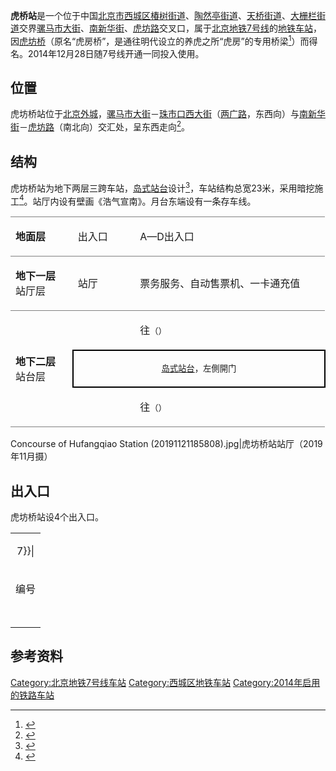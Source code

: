 {{NoteTA
|G1=Railway}}
{{Infobox station
|name = 虎坊桥
|eng_name = Hufangqiao
|livery = 
|linecolour = {{北京地铁颜色|7}}
|image = Platform of Hufangqiao Station (20211007131555).jpg
|caption = 虎坊桥站站台
|former = 
|country = {{PRC}}
|borough = [[北京市|北京市]][[西城区|西城区]][[椿树街道|椿树街道]]、[[陶然亭街道|陶然亭街道]]、[[天桥街道_(北京市)|天桥街道]]、[[大栅栏街道|大栅栏街道]]交界
|address = [[骡马市大街|骡马市大街]]、[[南新华街|南新华街]]、[[虎坊路|虎坊路]]交叉口
|coordinates = {{Coord|39.889487|116.384687|type:railwaystation_region:CN-11_source:GoogleMaps|display=inline,title}}
|elevation = 
|operator = [[北京市地铁运营有限公司|北京市地铁运营有限公司]]
|lines = {{北京地铁线路名|7|SL}}
|distance = 
|platform = 1座[[岛式站台|岛式站台]]
|tracks = 2条
|connections = 公交站：虎坊桥路口西、虎坊桥路口东、<br />虎坊桥路口南
|structure = 地下车站
|hall = 整体式站厅
|depth = 
|levels = 
|interchange = 
|exits = 3個
|elevator = 
|escalator = 
|architect = 
|architectural_style = 
|colour = [[卡其色|卡其色]]
|type = 
|status = 运营中
|code = 
|zone = 
|classification = 
|website = 
|built = 
|opened = 2014年12月28日
|pass_year = 
|passengers = 
|trains = 
|station_hours = 
|hours = 
|first = {{北京地铁线路名|7|S}}
:往{{北京地铁起讫站|7|L}}：05:42
:往{{北京地铁起讫站|7|R}}：05:41
|last = {{北京地铁线路名|7|S}}
:往{{北京地铁起讫站|7|L}}：23:26
:往{{北京地铁起讫站|7|R}}：23:11
:往{{站|高楼金}}：23:26
|adjacent = {{Adjacent stations|system=北京地铁|line=7|left=菜市口|right=珠市口|note-left=0.885km|note-mid=距离[[北京西站|北京西站]]5.802km|note-right=1.205km}}
|route_map = {{Routemap|inline=yes|map=
utSTRf\utSTRg~~ ~~{{rmr|Licon=U|{{stl|北京地铁|菜市口}}}}
utSTR+BSl\utSTR+BSr
utSTR+BSl\utSTR+BSr
\utABZg2\utABZg2!~utSTRc3\utSTRc3
\utSTR+tc1\utABZg+4!~utSTRc1\utSTR+4
\utSTR\utSTR\utSTR
\utSTR\utABZg2\utSTR+tc3
\utSTR\utENDEe!~utSTRc1\utABZg+4
\utSTR\utSTRc2\utSTR3
\utSTR\utSTR+1\utSTRc4
utSTRf\utSTRg~~ ~~{{rmr|Licon=D|{{stl|北京地铁|珠市口}}}}
}}
}}
'''虎{{zy|坊|fáng}}桥站'''是一个位于中国[[北京市|北京市]][[西城区|西城区]][[椿树街道|椿树街道]]、[[陶然亭街道|陶然亭街道]]、[[天桥街道_(北京市)|天桥街道]]、[[大栅栏街道|大栅栏街道]]交界[[骡马市大街|骡马市大街]]、[[南新华街|南新华街]]、[[虎坊路|虎坊路]]交叉口，属于[[北京地铁|北京地铁]][[北京地铁7号线|7号线]]的[[捷運車站|地铁车站]]，因[[虎坊桥|虎坊桥]]（原名“虎房桥”，是通往明代设立的养虎之所“虎房”的专用桥梁<ref>{{Cite book|title=北京地铁站名掌故|last=户力平|publisher=东方出版社|year=2020|isbn=978-7-5207-1180-7|location=北京|pages=151|first=}}</ref>）而得名。2014年12月28日随7号线开通一同投入使用。

== 位置 ==
虎坊桥站位于[[北京外城|北京外城]]，[[骡马市大街|骡马市大街]]－[[珠市口西大街|珠市口西大街]]（[[两广路|两广路]]，东西向）与[[南新华街|南新华街]]－[[虎坊路|虎坊路]]（南北向）交汇处，呈东西走向<ref>{{cite web|url=http://www.bjghw.gov.cn/web/static/articles/catalog_98000/article_ff808081408815360140c980a930015b/ff808081408815360140c980a930015b.html|title=北京市规划委员会关于轨道交通7号线沿线车站站名命名预案的公示书|date=2013-08-29|accessdate=2013-10-15|publisher=北京市规划委员会|archive-url=https://web.archive.org/web/20150923191506/http://www.bjghw.gov.cn/web/static/articles/catalog_98000/article_ff808081408815360140c980a930015b/ff808081408815360140c980a930015b.html|archive-date=2015-09-23|dead-url=yes}}</ref>。

== 结构 ==
虎坊桥站为地下两层三跨车站，[[岛式站台|岛式站台]]设计<ref>{{cite web|url=http://www.crscj.com/Show/Detail/151|title=北京地铁7号线信号系统工程|publisher=中国铁路通信信号上海工程局集团有限公司济南分公司|accessdate=2013-10-15|archive-url=https://web.archive.org/web/20140107143411/http://www.crscj.com/Show/Detail/151|archive-date=2014-01-07|dead-url=yes}}</ref>，车站结构总宽23米，采用暗挖施工<ref>{{cite news|url=http://comments.caijing.com.cn/2013-06-26/112957962.html|title=7号线暗挖车站本月完工 明年底通车不甩换乘站|date=2013-06-26|accessdate=2013-10-15|archive-date=2016-03-04|archive-url=https://web.archive.org/web/20160304100657/http://comments.caijing.com.cn/2013-06-26/112957962.html|dead-url=no}}</ref>。站厅内设有壁画《浩气宣南》。月台东端设有一条存车线。
{|cellspacing=0 cellpadding=3
|style="border-top:solid 1px gray;border-bottom:solid 1px gray;" width=100|'''地面层'''
|style="border-top:solid 1px gray;border-bottom:solid 1px gray;" width=100|出入口
|style="border-top:solid 1px gray;border-bottom:solid 1px gray;" width=350|A—D出入口
|-
|style="border-bottom:solid 1px gray;"|'''地下一层'''<br />站厅层
|style="border-bottom:solid 1px gray;"|站厅
|style="border-bottom:solid 1px gray;"|票务服务、自动售票机、一卡通充值
|-
|style="border-bottom:solid 1px gray;" rowspan=3|'''地下二层'''<br />站台层
|{{arrow|L}}
|{{北京地铁线路名|7|c}}往{{站|北京西站|北京西站}}<small>（{{站|菜市口}}）</small>
|-
|style="border-right:solid 2px black;border-left:solid 2px black;border-top:solid 2px black;border-bottom:solid 2px black;" colspan=2|<center><small>[[岛式站台|岛式站台]]，左側開门</small></center>
|-
|style="border-bottom:solid 1px gray;"|{{arrow|R}}
|style="border-bottom:solid 1px gray;"|{{北京地铁线路名|7|c}}往{{站|环球度假区}}<small>（{{站|珠市口}}）</small>
|}
<gallery>
Concourse of Hufangqiao Station (20191121185808).jpg|虎坊桥站站厅（2019年11月摄）
</gallery>

== 出入口 ==
虎坊桥站设4个出入口。
{| class="wikitable"
| colspan="5" align="center" bgcolor={{北京地铁颜色|7}}|
|-
! 编号 
! 指示
! 建议前往的目的地
! 照片
! 无障碍设施
|-
| {{港鐵出口|A}} 
|骡马市大街（北侧）
| [[南新华街|南新华街]]、前孙公园胡同、后孙公园小学、北京四十三中 
| [[File:Exit_A_of_Hufangqiao_Station_(20210409154754).jpg|150px]] 
| {{n/a}}
|-
| {{港鐵出口|B}} 
|南新华街（东侧）
| 珠市口西大街（北侧）、胭脂胡同、纪晓岚故居 
| [[File:Exit_B_of_Hufangqiao_Station_(20210409154522).jpg|150px]] 
| {{n/a}}
|-
| {{港鐵出口|C|附=升}} 
|珠市口西大街（南侧）
| 万明路、虎坊路、阡儿胡同、太丰惠中大厦 
| [[File:Exit_C_of_Hufangqiao_Station_(20210409154340).jpg|150px]] 
| [[File:Exit_C_lift_of_Hufangqiao_Station_(20210409154414).jpg|150px]]
|-
| {{港鐵出口|D}} 
|虎坊路（西侧）
| 骡马市大街（南侧）、[[北京湖广会馆|北京湖广会馆]] 
| [[File:Exit_D_of_Hufangqiao_Station_(20150909165252).jpg|150px]] 
| {{n/a}}
|-
| bgcolor="#EEEEEE" colspan=5 | {{港鐵出口|註=升}}
|}

== 参考资料 ==
{{reflist}}

{{北京地铁7号线}}

[[Category:北京地铁7号线车站|Category:北京地铁7号线车站]]
[[Category:西城区地铁车站|Category:西城区地铁车站]]
[[Category:2014年启用的铁路车站|Category:2014年启用的铁路车站]]